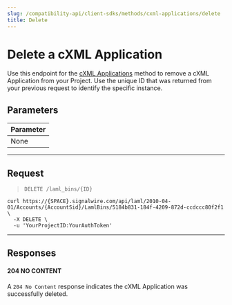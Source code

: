 ```yaml
---
slug: /compatibility-api/client-sdks/methods/cxml-applications/delete
title: Delete
---
```



# Delete a cXML Application

Use this endpoint for the [cXML Applications](./index.mdx) method to remove a cXML Application from your Project. 
Use the unique ID that was returned from your previous request to identify the specific instance.

<LamlAdmonition />

## Parameters

| Parameter                              |
| :------------------------------------- |
| <span class="optional-arg">None</span> |

---

## Request

> `DELETE /laml_bins/{ID}`

<Tabs groupId="compatibility-sdks">

<TabItem value="shell" label="cURL">

```shell
curl https://{SPACE}.signalwire.com/api/laml/2010-04-01/Accounts/{AccountSid}/LamlBins/5184b831-184f-4209-872d-ccdccc80f2f1 \
  -X DELETE \
  -u 'YourProjectID:YourAuthToken'
```

</TabItem>

</Tabs>

---

## Responses

<h4><span class="badge badge--success">204</span> NO CONTENT</h4>

A `204 No Content` response indicates the cXML Application was successfully deleted.